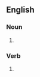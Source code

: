 ==English==

===Noun===
{{head|en|noun plural form}}

# {{plural of|acupuncture|lang=en}}

===Verb===
{{head|en|verb form}}

# {{en-third-person singular of|acupuncture}}